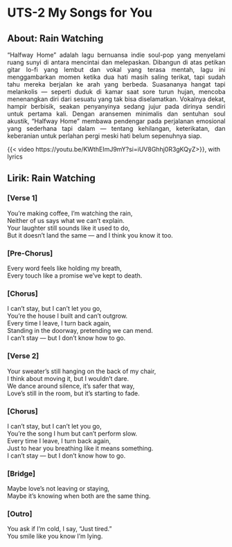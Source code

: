 # UTS-2 My Songs for You

## About: Rain Watching

<p style="text-align: justify;">
“Halfway Home” adalah lagu bernuansa indie soul-pop yang menyelami ruang sunyi di antara mencintai dan melepaskan. Dibangun di atas petikan gitar lo-fi yang lembut dan vokal yang terasa mentah, lagu ini menggambarkan momen ketika dua hati masih saling terikat, tapi sudah tahu mereka berjalan ke arah yang berbeda.
Suasananya hangat tapi melankolis — seperti duduk di kamar saat sore turun hujan, mencoba menenangkan diri dari sesuatu yang tak bisa diselamatkan. Vokalnya dekat, hampir berbisik, seakan penyanyinya sedang jujur pada dirinya sendiri untuk pertama kali.
Dengan aransemen minimalis dan sentuhan soul akustik, “Halfway Home” membawa pendengar pada perjalanan emosional yang sederhana tapi dalam — tentang kehilangan, keterikatan, dan keberanian untuk perlahan pergi meski hati belum sepenuhnya siap.
</p>

{{< video https://youtu.be/KWthEImJ9mY?si=iUV8Ghhj0R3gKQyZ>}}, with lyrics

## Lirik: Rain Watching {.unnumbered}

### **[Verse 1]**
You’re making coffee, I’m watching the rain, <br>
Neither of us says what we can’t explain. <br>
Your laughter still sounds like it used to do, <br>
But it doesn’t land the same — and I think you know it too. <br>

### **[Pre-Chorus]**
Every word feels like holding my breath, <br>
Every touch like a promise we’ve kept to death. <br>

### **[Chorus]**
I can’t stay, but I can’t let you go, <br>
You’re the house I built and can’t outgrow. <br>
Every time I leave, I turn back again, <br>
Standing in the doorway, pretending we can mend. <br>
I can’t stay — but I don’t know how to go. <br>

### **[Verse 2]**
Your sweater’s still hanging on the back of my chair, <br>
I think about moving it, but I wouldn’t dare. <br>
We dance around silence, it’s safer that way, <br>
Love’s still in the room, but it’s starting to fade. <br>

### **[Chorus]**
I can’t stay, but I can’t let you go, <br>
You’re the song I hum but can’t perform slow. <br>
Every time I leave, I turn back again, <br>
Just to hear you breathing like it means something. <br>
I can’t stay — but I don’t know how to go. <br>

### **[Bridge]**
Maybe love’s not leaving or staying, <br>
Maybe it’s knowing when both are the same thing. <br>

### **[Outro]**
You ask if I’m cold, I say, “Just tired.” <br>
You smile like you know I’m lying. <br>